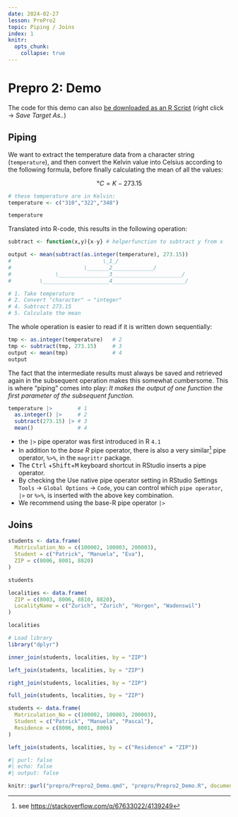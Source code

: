 ```yaml
---
date: 2024-02-27
lesson: PrePro2
topic: Piping / Joins
index: 1
knitr:
  opts_chunk:
    collapse: true
---
```


# Prepro 2: Demo

The code for this demo can also [be downloaded as an R Script](Prepro2_Demo.R) (right click → *Save Target As..*)

## Piping

We want to extract the temperature data from a character string (`temperature`), and then convert the Kelvin value into Celsius according to the following formula, before finally calculating the mean of all the values:

$$°C = K - 273.15$$

```r
# these temperature are in Kelvin:
temperature <- c("310","322","348")

temperature
```


Translated into R-code, this results in the following operation:

```r

subtract <- function(x,y){x-y} # helperfunction to subtract y from x

output <- mean(subtract(as.integer(temperature), 273.15))
#                             \_1_/
#                       \_______2_____________/
#              \________________3______________________/
#         \_____________________4_______________________/

# 1. Take temperature
# 2. Convert "character" → "integer"
# 4. Subtract 273.15
# 5. Calculate the mean
```

The whole operation is easier to read if it is written down sequentially:

```r
tmp <- as.integer(temperature)   # 2
tmp <- subtract(tmp, 273.15)     # 3
output <- mean(tmp)              # 4
output
```

The fact that the intermediate results must always be saved and retrieved again in the subsequent operation makes this somewhat cumbersome. This is where "piping" comes into play: *It makes the output of one function the first parameter of the subsequent function.*

```r
temperature |>        # 1
  as.integer() |>     # 2
  subtract(273.15) |> # 3
  mean()              # 4
```

:::{.callout-important}
- the `|>` pipe operator was first introduced in R `4.1`
- In addition to the *base R* pipe operator, there is also a very similar[^pipe] pipe operator, `%>%`, in the `magrittr` package.
- The <kbd>Ctrl</kbd> +<kbd>Shift</kbd>+<kbd>M</kbd> keyboard shortcut in RStudio inserts a pipe operator.
- By checking the Use native pipe operator setting in RStudio Settings `Tools` → `Global Options` → `Code`, you can control which `pipe operator`, `|>` or `%>%`, is inserted with the above key combination.
- We recommend using the base-R pipe operator `|>`
:::

[^pipe]: see <https://stackoverflow.com/q/67633022/4139249>

## Joins

```r
students <- data.frame(
  Matriculation_No = c(100002, 100003, 200003),
  Student = c("Patrick", "Manuela", "Eva"),
  ZIP = c(8006, 8001, 8820)
)

students

localities <- data.frame(
  ZIP = c(8003, 8006, 8810, 8820),
  LocalityName = c("Zurich", "Zurich", "Horgen", "Wadenswil")
)

localities
```

```r
# Load library
library("dplyr")

inner_join(students, localities, by = "ZIP")

left_join(students, localities, by = "ZIP")

right_join(students, localities, by = "ZIP")

full_join(students, localities, by = "ZIP")
```

```r
students <- data.frame(
  Matriculation_No = c(100002, 100003, 200003),
  Student = c("Patrick", "Manuela", "Pascal"),
  Residence = c(8006, 8001, 8006)
)

left_join(students, localities, by = c("Residence" = "ZIP"))
```

```r
#| purl: false
#| echo: false
#| output: false

knitr::purl("prepro/Prepro2_Demo.qmd", "prepro/Prepro2_Demo.R", documentation = 0)
```
